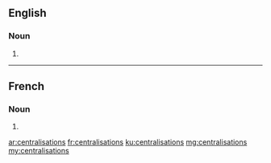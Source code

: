 ==English==

===Noun===
{{head|en}}

# {{plural of|centralisation}}

----

==French==

===Noun===
{{head|fr|g=f-p}}

# {{plural of|centralisation|lang=fr}}

[[ar:centralisations]]
[[fr:centralisations]]
[[ku:centralisations]]
[[mg:centralisations]]
[[my:centralisations]]